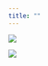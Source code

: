 ```yaml
---
title: ""
---
```




![](assets/1-home/Logo-LF2L.jpg)



::: {layout="[15,-2,10]" layout-valign="bottom" }
![](assets/1-home/LF2L-concept.jpg)

:::



